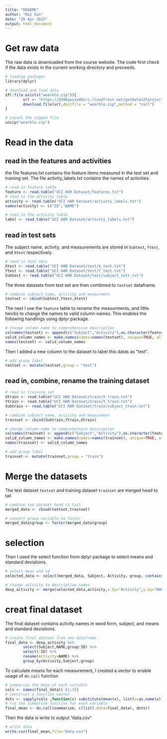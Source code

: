 ```yaml
---
title: "README"
author: "Mai Sun"
date: "26 Apr 2015"
output: html_document
---
```


# Get raw data
The raw data is downloaded from the course website. The code first check if the data exists in the current working directory and proceeds.
```r
# loading packages
library(dplyr)

# download and load data
if(!file.exists("wearble.zip")){
        url <- "https://d396qusza40orc.cloudfront.net/getdata%2Fprojectfiles%2FUCI%20HAR%20Dataset.zip"
        download.file(url,destfile = "wearble.zip",method = "curl")
}

# unpack the zipped file
unzip("wearble.zip")
```

# Read in the data

## read in the features and activities
the file features.txt contains the feature items measured in the test set and training set. The file activity_labels.txt contains the names of activities.
```r
# read in feature table
feature <- read.table("UCI HAR Dataset/features.txt")
# read in the activity table
activity <- read.table("UCI HAR Dataset/activity_labels.txt")
names(activity) <- c("ID","NAME")

# read in the activity lable
label <- read.table("UCI HAR Dataset/activity_labels.txt")
```

## read in test sets
The subject name, activity, and measurements are stored in `Subtest`, `Ytest`, and `Xtest` respectively. 
```r
# read in test sets
Xtest <- read.table("UCI HAR Dataset/test/X_test.txt")
Ytest <- read.table("UCI HAR Dataset/test/Y_test.txt")
Subtest <- read.table("UCI HAR Dataset/test/subject_test.txt")
```

The three datasets from test set are then combined to `testset` dataframe. 

```r
# combine subject name, activity and measurment
testset <- cbind(Subtest,Ytest,Xtest)
```
The next I use the `feature` table to rename the measurments, and little twicks to change the names to valid column names. This enables the following handlings using dplyr package.
```r
# change column name to comprehensive description
colnames(testset) <- append(c("Subject","Activity"),as.character(feature[[2]]))
valid_column_names <- make.names(names=names(testset), unique=TRUE, allow_ = TRUE)
names(testset) <- valid_column_names

```

Then I added a new column to the dataset to label this datas as "test".

```r
# add group label
testset <- mutate(testset,group = "test")
```

## read in, combine, rename the training dataset
```r
# read in training set
Xtrain <- read.table("UCI HAR Dataset/train/X_train.txt")
Ytrain <- read.table("UCI HAR Dataset/train/Y_train.txt")
Subtrain <- read.table("UCI HAR Dataset/train/subject_train.txt")

# combine subject name, activity and measurment
trainset <- cbind(Subtrain,Ytrain,Xtrain)

# change column name to comprehensive description
colnames(trainset) <- append(c("Subject","Activity"),as.character(feature[[2]]))
valid_column_names <- make.names(names=names(trainset), unique=TRUE, allow_ = TRUE)
names(trainset) <- valid_column_names

# add group label
trainset <- mutate(trainset,group = "train")
```

# Merge the datasets
The test dataset `testset` and training dataset `trainset` are merged head to tail
```r
# combine two dataset head to tail
merged_data <- rbind(testset,trainset)

# convert group variable to factor
merged_data$group <- factor(merged_data$group)

```

# selection
Then I used the select function from dplyr package to select means and standard deviations.
```r
# select mean and sd
selected_data <- select(merged_data, Subject, Activity, group, contains("mean"),contains("std"))

# change activity to descriptive names
desp_activity <- merge(selected_data,activity,x.by="Activity",y.by="NAME")

```

# creat final dataset
The final dataset contains activity names in word form, subject, and means and standard deviations.
```r
# create final dataset from new dataframe
final_data <- desp_activity %>%
        select(Subject,NAME,group:ID) %>%
        select(-ID) %>%
        rename(Activity=NAME) %>%
        group_by(Activity,Subject,group)
```

To calculate means for each measurement, I created a vector to enable usage of `do.call` function
```r
# summarize the mean of each variable
cols <- names(final_data)[-(1:3)]
# construct a function vactor
dots <- sapply(cols ,function(x) substitute(mean(x), list(x=as.name(x))))
# run the summarize function for each variable
final_mean <- do.call(summarise, c(list(.data=final_data), dots))

```

Then the data is write to output "data.csv"
```r
# write data
write.csv(final_mean,file="data.csv")

```

